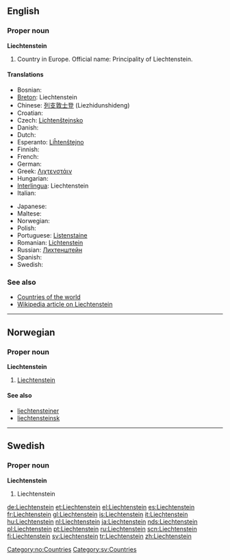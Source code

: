 ==English==

===Proper noun===
'''Liechtenstein'''

# Country in Europe. Official name: Principality of Liechtenstein.

====Translations====
{{top}}
*Bosnian: {{t-|bs|Lihtenštajn|m}}
*[[Breton]]: Liechtenstein
*Chinese: [[列支敦士登]] (Liezhidunshideng)
*Croatian: {{t-|hr|Lihtenštajn|m}}
*Czech: [[Lichtenštejnsko]]
* Danish: {{t-|da|Liechtenstein}}
* Dutch: {{t+|nl|Liechtenstein}}
*Esperanto: [[Liĥtenŝtejno]]
* Finnish: {{t+|fi|Liechtenstein}}
* French: {{t+|fr|Liechtenstein}}
* German: {{t+|de|Liechtenstein}}
*Greek: [[Λιχτενστάιν]] {{n}}
* Hungarian: {{t+|hu|Liechtenstein}}
*[[Interlingua]]: Liechtenstein
* Italian: {{t+|it|Liechtenstein}}
{{mid}}
* Japanese: {{t-|ja|リヒテンシュタイン|tr=Rihitenshutain}}
* Maltese: {{t-|mt|Liechtenstein|xs=Maltese}}
* Norwegian: {{t-|no|Liechtenstein}}
* Polish: {{t+|pl|Liechtenstein}}
*Portuguese: [[Listenstaine]]
*Romanian: [[Lichtenstein]] {{n}}
*Russian: [[Лихтенштейн]]
* Spanish: {{t+|es|Liechtenstein}}
* Swedish: {{t+|sv|Liechtenstein}}
{{bottom}}

===See also===
*[[Countries of the world]]
*[[w:Liechtenstein|Wikipedia article on Liechtenstein]]

----

==Norwegian==

===Proper noun===
'''Liechtenstein'''

# [[#English|Liechtenstein]]

====See also====
*[[liechtensteiner]]
*[[liechtensteinsk]]

[[Category:no:Countries]]

----

==Swedish==

===Proper noun===
'''Liechtenstein'''

# Liechtenstein

[[Category:sv:Countries]]

[[de:Liechtenstein]]
[[et:Liechtenstein]]
[[el:Liechtenstein]]
[[es:Liechtenstein]]
[[fr:Liechtenstein]]
[[gl:Liechtenstein]]
[[is:Liechtenstein]]
[[it:Liechtenstein]]
[[hu:Liechtenstein]]
[[nl:Liechtenstein]]
[[ja:Liechtenstein]]
[[nds:Liechtenstein]]
[[pl:Liechtenstein]]
[[pt:Liechtenstein]]
[[ru:Liechtenstein]]
[[scn:Liechtenstein]]
[[fi:Liechtenstein]]
[[sv:Liechtenstein]]
[[tr:Liechtenstein]]
[[zh:Liechtenstein]]